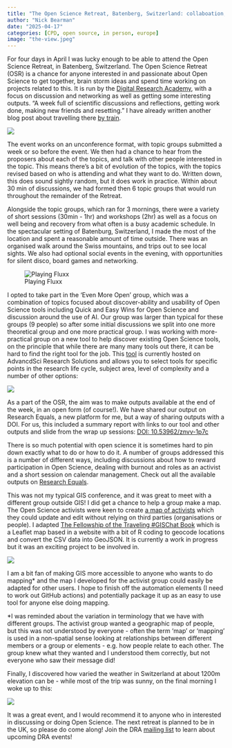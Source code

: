 ```yaml
---
title: "The Open Science Retreat, Batenberg, Switzerland: collaboation, connection and snow!"
author: "Nick Bearman"
date: "2025-04-17"
categories: [CPD, open source, in person, europe]
image: "the-view.jpeg"
---
```


For four days in April I was lucky enough to be able to attend the Open Science Retreat, in Batenberg, Switzerland. The Open Science Retreat (OSR) is a chance for anyone interested in and passionate about Open Science to get together, brain storm ideas and spend time working on projects related to this. It is run by the [Digital Research Academy](https://digital-research.academy/), with a focus on discussion and networking as well as getting some interesting outputs. "A week full of scientific discussions and reflections, getting work done, making new friends and resetting." I have already written another blog post about travelling there [by train](../2025-04-1-travel-to-interlaken/).

![](the-view.jpeg)

The event works on an unconference format, with topic groups submitted a week or so before the event. We then had a chance to hear from the proposers about each of the topics, and talk with other people interested in the topic. This means there's a bit of evolution of the topics, with the topics revised based on who is attending and what they want to do. Written down, this does sound sightly random, but it does work in practice. Within about 30 min of discussions, we had formed then 6 topic groups that would run throughout the remainder of the Retreat. 

Alongside the topic groups, which ran for 3 mornings, there were a variety of short sessions (30min - 1hr) and workshops (2hr) as well as a focus on well being and recovery from what often is a busy academic schedule. In the spectacular setting of Batenburg, Switzerland, I made the most of the location and spent a reasonable amount of time outside. There was an organised walk around the Swiss mountains, and trips out to see local sights. We also had optional social events in the evening, with opportunities for silent disco, board games and networking. 

![Playing Fluxx](fluxx.jpeg)

I opted to take part in the 'Even More Open' group, which was a combination of topics focused about discover-ability and usability of Open Science tools including Quick and Easy Wins for Open Science and discussion around the use of AI. Our group was larger than typical for these groups (9 people) so after some initial discussions we split into one more theoretical group and one more practical group. I was working with more-practical group on a new tool to help discover existing Open Science tools, on the principle that while there are many many tools out there, it can be hard to find the right tool for the job. This [tool](https://www.advansci-research.com/resourcelist) is currently hosted on AdvancdSci Research Solutions and allows you to select tools for specific points in the research life cycle, subject area, level of complexity and a number of other options:

![](resource-list.png)

As a part of the OSR, the aim was to make outputs available at the end of the week, in an open form (of course!). We have shared our output on Research Equals, a new platform for me, but a way of sharing outputs with a DOI. For us, this included a summary report with links to our tool and other outputs and slide from the wrap up sessions: [DOI: 10.53962/znvv-1p7c](https://doi.org/10.53962/znvv-1p7c)

There is so much potential with open science it is sometimes hard to pin down exactly what to do or how to do it. A number of groups addressed this is a number of different ways, including discussions about how to reward participation in Open Science, dealing with burnout and roles as an activist and a short session on calendar management. Check out all the available outputs on [Research Equals](https://www.researchequals.com/collections/k86g-wf). 

This was not my typical GIS conference, and it was great to meet with a different group outside GIS! I did get a chance to help a group make a map. The Open Science activists were keen to create [a map of activists](https://nickbearman.github.io/open-science-activism-map/) which they could update and edit without relying on third parties (organisations or people). I adapted [The Fellowship of the Traveling #GISChat Book](https://micheletobias.github.io/traveling-gis-chat-book/) which is a Leaflet map based in a website with a bit of R coding to geocode locations and convert the CSV data into GeoJSON. It is currently a work in progress but it was an exciting project to be involved in. 

![](open-science-activism-map.png)

I am a bit fan of making GIS more accessible to anyone who wants to do mapping* and the map I developed for the activist group could easily be adapted for other users. I hope to finish off the automation elements (I need to work out GitHub actions) and potentially package it up as an easy to use tool for anyone else doing mapping. 

*I was reminded about the variation in terminology that we have with different groups. The activist group wanted a geographic map of people, but this was not understood by everyone - often the term 'map' or 'mapping' is used in a non-spatial sense looking at relationships between different members or a group or elements - e.g. how people relate to each other. The group knew what they wanted and I understood them correctly, but not everyone who saw their message did!

Finally, I discovered how varied the weather in Switzerland at about 1200m elevation can be - while most of the trip was sunny, on the final morning I woke up to this:

![](snow.jpeg)

It was a great event, and I would recommend it to anyone who in interested in discussing or doing Open Science. The next retreat is planned to be in the UK, so please do come along! Join the DRA [mailing list](https://heidiseibold.kit.com/36d99705ec) to learn about upcoming DRA events! 
 
